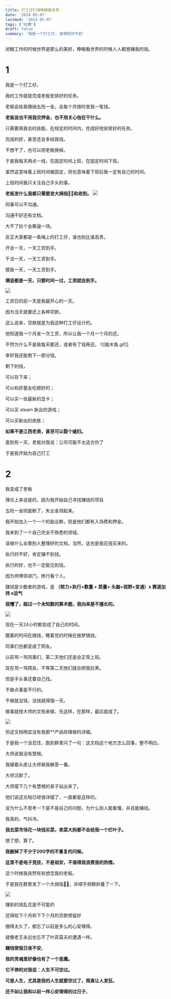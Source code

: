 ```yaml
---
title: 打工仔们请睁眼看世界
date: '2024-05-07'
lastmod: '2024-05-07'
tags: ['吐槽']
draft: false
summary: '我是一个打工仔, 爱喝旺仔牛奶'
---
```


闭眼工作的时候世界是那么的美好，睁眼看世界的时候人人都想赚我的钱。

# 1

我是一个打工仔。

我的工作就是完成老板安排好的任务。


老板会给我缴纳五险一金，会每个月按时发我一笔钱。

**老板说也不用我交押金，也不用关心他在干什么。**

只需要用我会的技能，在规定的时间内，完成好他安排好的任务。

完成的好，甚至还会多给我钱。

不想干了，也可以把老板换掉。

于是我每天两点一线，在固定时间上班，在固定时间下班。

虽然这意味着上班时间被固定，但也意味着下班后我一定有自己的时间。

上班时间我只关注自己手头的事。

**老板发什么我都只需要发大拇指👍🏻和收到。**
![](https://img.zzstudio.cn/%E6%88%91%E4%B8%8D%E7%9F%A5%E9%81%93.jpeg)


同事可以不沟通。

沟通不好还有文档。

大不了拉个会撕逼一场。

反正大家都是一条绳上的打工仔，谁也别比谁高贵。

开会一天，一天工资到手。

干活一天，一天工资到手。

摸鱼一天，一天工资到手。

**横竖都是一天，只要时间一过，工资就会到手。**

![](https://img.zzstudio.cn/%E4%B8%8B%E7%8F%AD%E6%97%B6%E9%97%B4%E5%88%B0%E4%BA%86.webp)

工资日的前一天是我最开心的一天。

因为当天就要还上各种贷款。

这么说来，贷款就是为我这种打工仔设计的。

他知道我一个月发一次工资，所以让我一个月一个月的还。

不然为什么不是我每天都还，或者有了钱再还。
![[敲木鱼.gif]]

幸好我还能剩下一部分钱。

剩下的钱，

可以存下来；

可以和好基友吃顿好的；

可以买一张最新的显卡；

可以买 steam 新出的游戏；

可以买新出的皮肤；

**如果不是江西老表，甚至可以娶个媳妇。**

直到有一天，老板对我说：公司可能不太适合你了

于是我开始为自己打工

# 2

我变成了老板

理论上来说是的，因为我开始自己寻找赚钱的项目


五险一金彻底断了，失业金领起来。

我开始加入一个一个的副业群，但是他们都有入场费和押金。

我来到了一个自己完全不熟悉的领域。

该做什么全靠别人整理好的文档，当然，这也是我花钱买来的。

执行的不好，肯定赚不到钱。

执行的好，也不一定能见到钱。

因为师傅领进门，修行看个人。

赚钱是少数者的游戏，是 **（努力+执行+数量 + 质量+ 头脑+视野+变通）x 赛道加持 x运气**

**我懵了，超过一个未知数的算术题，我向来是不擅长的。**

![](https://img.zzstudio.cn/%E9%9C%87%E6%83%8A%E7%97%B4%E5%91%86.png)


现在一天24小时都变成了自己的时间。

醒着的时间在搞钱，睡着觉的时候在做梦搞钱。

同事们也都变成了网友。

以前骂一骂同事们，第二天他们还是会正常上班。

现在骂一骂网友，不等第二天他们就会把我拉黑。

但是手头事还要自己找。

不做点事是不行的。

不做就没钱，没钱就得饿一天。

做事就按大师的文档来做，先这样，在那样，最后就成了。

![](https://img.zzstudio.cn/%E5%A4%AA%E6%A3%92%E4%BA%86%E5%A5%BD%E5%8E%89%E5%AE%B3.jpeg)

但这文档明显没有我那\*\*产品经理做的详细。

于是我一个没忍住，跑到群里问了一句：这文档这个地方怎么回事，整不明白。

大师说我没有慧根。

我硬着头皮让大师替我解答一番。

大师沉默了。

大师麾下几个有慧根的弟子站出来了。

他们说这文档已经很详细了，一直都是这样的。

说为什么不思考一下是不是自己的问题，为什么别人能看懂，并且能赚钱。

我真的，气抖冷。

**我去菜市场花一块钱买菜，卖菜大妈都不会给我一个烂叶子。**

想了想，算了。

**我删掉了不少于200字的不重复的问候。**

**这里不是电子竞技，不是祖安，不值得我浪费我的热情。**

这个时候我突然有些想念我的老板。

于是我在群里发了一个大拇指👍🏻，并顺手把群折叠了一下。

![](https://img.zzstudio.cn/%E5%B0%8F%E4%B8%91.webp)


赚到的钱乱花是不可能的

还得给下个月和下下个月的贷款预留好

绷得太久了，都忘了以前是多么的心安理得。


就像老王永远也忘不了叶菲莫夫的遭遇一样。

**赚钱使我日夜不安**。

**我的灵魂里好像也有了一个恶魔。**

**它不停的对我说：人生不可空过。**

**可是人生，尤其是我的人生就要空过了，简直让人发狂。**

**还不如让我和以前一样心安理得的过日子**。